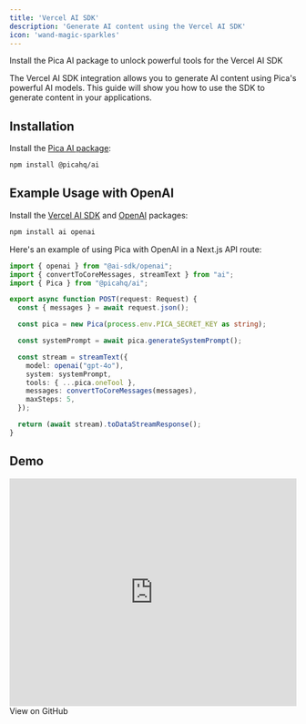 ```yaml
---
title: 'Vercel AI SDK'
description: 'Generate AI content using the Vercel AI SDK'
icon: 'wand-magic-sparkles'
---
```


<Card title="> @picahq/ai" icon="npm" href="https://npmjs.com/package/@picahq/ai" horizontal>
Install the Pica AI package to unlock powerful tools for the Vercel AI SDK
</Card>

The Vercel AI SDK integration allows you to generate AI content using Pica's powerful AI models. This guide will show you how to use the SDK to generate content in your applications.

## Installation

Install the [Pica AI package](https://npmjs.com/package/@picahq/ai):

```bash
npm install @picahq/ai
```

## Example Usage with OpenAI

Install the [Vercel AI SDK](https://npmjs.com/package/ai) and [OpenAI](https://npmjs.com/package/openai) packages:

```bash
npm install ai openai
```

Here's an example of using Pica with OpenAI in a Next.js API route:

```typescript
import { openai } from "@ai-sdk/openai";
import { convertToCoreMessages, streamText } from "ai";
import { Pica } from "@picahq/ai";

export async function POST(request: Request) {
  const { messages } = await request.json();

  const pica = new Pica(process.env.PICA_SECRET_KEY as string);

  const systemPrompt = await pica.generateSystemPrompt();

  const stream = streamText({
    model: openai("gpt-4o"),
    system: systemPrompt,
    tools: { ...pica.oneTool },
    messages: convertToCoreMessages(messages),
    maxSteps: 5,
  });

  return (await stream).toDataStreamResponse();
}
```

## Demo

<iframe
  width="100%"
  height="400"
  src="https://www.youtube.com/embed/u6RwYUkiRQ8"
  title="Pica OneTool Demo with Vercel AI SDK"
  frameborder="0"
  allow="accelerometer; autoplay; clipboard-write; encrypted-media; gyroscope; picture-in-picture"
  allowfullscreen={true}
></iframe>

<Card title="@picahq/ai" icon="github" href="https://github.com/picahq/ai" horizontal>
View on GitHub
</Card>
